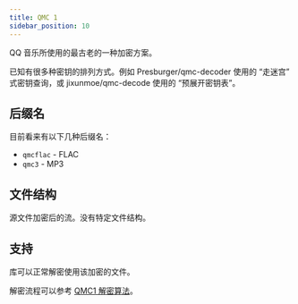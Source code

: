 ```yaml
---
title: QMC 1
sidebar_position: 10
---
```



QQ 音乐所使用的最古老的一种加密方案。

已知有很多种密钥的排列方式。例如 <GitHub>Presburger/qmc-decoder</GitHub> 使用的
“走迷宫” 式密钥查询，或 <GitHub>jixunmoe/qmc-decode</GitHub> 使用的 “预展开密钥表”。

## 后缀名

目前看来有以下几种后缀名：

- `qmcflac` - FLAC
- `qmc3` - MP3

## 文件结构

源文件加密后的流。没有特定文件结构。

## 支持

库可以正常解密使用该加密的文件。

解密流程可以参考 [QMC1 解密算法](./decrypt)。
